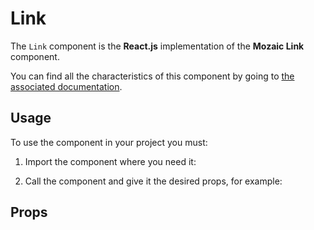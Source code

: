 
<Meta title="Link" component={Link} />

# Link

The `Link` component is the **React.js** implementation of the **Mozaic Link** component.

You can find all the characteristics of this component by going to [the associated documentation](https://mozaic.adeo.cloud/Components/Link/).

## Usage

To use the component in your project you must:

1. Import the component where you need it:

<Source language="javascript" code="import { Link } from 'bigfish-wms--mozaic-react';" />

2. Call the component and give it the desired props, for example:

<Canvas withSource="open">
    <Story story={LinkStory} />
</Canvas>

## Props

<ArgsTable of={Link} />
